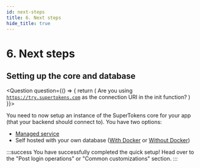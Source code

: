 ```yaml
---
id: next-steps
title: 6. Next steps
hide_title: true
---
```


<!-- COPY DOCS -->
<!-- ./thirdpartyemailpassword/serverless/with-aws-lambda/next-steps.mdx -->


# 6. Next steps

## Setting up the core and database
<Question
    question={() => {
        return (
            <span>Are you using <code>https://try.supertokens.com</code> as the connection URI in the init function?</span>
        )
    }}>
<Answer title="Yes">

You need to now setup an instance of the SuperTokens core for your app (that your backend should connect to). You have two options:
- [Managed service](../../quick-setup/core/saas-setup)
- Self hosted with your own database ([With Docker](../../quick-setup/core/with-docker) or [Without Docker](../../quick-setup/core/without-docker))

</Answer>
<Answer title="No">

:::success
You have successfully completed the quick setup! Head over to the "Post login operations" or "Common customizations" section.
:::

</Answer>
</Question>
